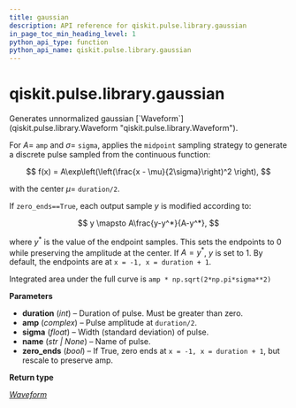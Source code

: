 ```yaml
---
title: gaussian
description: API reference for qiskit.pulse.library.gaussian
in_page_toc_min_heading_level: 1
python_api_type: function
python_api_name: qiskit.pulse.library.gaussian
---
```


<span id="qiskit-pulse-library-gaussian" />

# qiskit.pulse.library.gaussian

<Function id="qiskit.pulse.library.gaussian" isDedicatedPage={true} github="https://github.com/qiskit/qiskit/tree/stable/0.24/qiskit/pulse/library/discrete.py" signature="gaussian(duration, amp, sigma, name=None, zero_ends=True)">
  Generates unnormalized gaussian [`Waveform`](qiskit.pulse.library.Waveform "qiskit.pulse.library.Waveform").

  For $A=$ `amp` and $\sigma=$ `sigma`, applies the `midpoint` sampling strategy to generate a discrete pulse sampled from the continuous function:

$$
f(x) = A\exp\left(\left(\frac{x - \mu}{2\sigma}\right)^2 \right),
$$

  with the center $\mu=$ `duration/2`.

  If `zero_ends==True`, each output sample $y$ is modified according to:

$$
y \mapsto A\frac{y-y^*}{A-y^*},
$$

  where $y^*$ is the value of the endpoint samples. This sets the endpoints to $0$ while preserving the amplitude at the center. If $A=y^*$, $y$ is set to $1$. By default, the endpoints are at `x = -1, x = duration + 1`.

  Integrated area under the full curve is `amp * np.sqrt(2*np.pi*sigma**2)`

  **Parameters**

  *   **duration** (*int*) – Duration of pulse. Must be greater than zero.
  *   **amp** (*complex*) – Pulse amplitude at `duration/2`.
  *   **sigma** (*float*) – Width (standard deviation) of pulse.
  *   **name** (*str | None*) – Name of pulse.
  *   **zero\_ends** (*bool*) – If True, zero ends at `x = -1, x = duration + 1`, but rescale to preserve amp.

  **Return type**

  [*Waveform*](qiskit.pulse.library.Waveform "qiskit.pulse.library.waveform.Waveform")
</Function>

